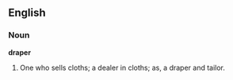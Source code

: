 ==English==

===Noun===

'''draper'''

#One who sells cloths; a dealer in cloths; as, a draper and tailor.